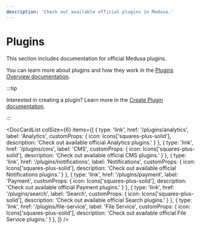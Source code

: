 ```yaml
---
description: 'Check out available official plugins in Medusa.'
---
```



# Plugins

This section includes documentation for official Medusa plugins.

You can learn more about plugins and how they work in the [Plugins Overview documentation](../development/plugins/overview.mdx).

:::tip

Interested in creating a plugin? Learn more in the [Create Plugin documentation](../development/plugins/create).

:::

<!-- vale docs.Acronyms = NO -->

<DocCardList colSize={6} items={[
  {
    type: 'link',
    href: '/plugins/analytics',
    label: 'Analytics',
    customProps: {
      icon: Icons['squares-plus-solid'],
      description: 'Check out available official Analytics plugins.'
    }
  },
  {
    type: 'link',
    href: '/plugins/cms',
    label: 'CMS',
    customProps: {
      icon: Icons['squares-plus-solid'],
      description: 'Check out available official CMS plugins.'
    }
  },
  {
    type: 'link',
    href: '/plugins/notifications',
    label: 'Notifications',
    customProps: {
      icon: Icons['squares-plus-solid'],
      description: 'Check out available official Notifications plugins.'
    }
  },
  {
    type: 'link',
    href: '/plugins/payment',
    label: 'Payment',
    customProps: {
      icon: Icons['squares-plus-solid'],
      description: 'Check out available official Payment plugins.'
    }
  },
  {
    type: 'link',
    href: '/plugins/search',
    label: 'Search',
    customProps: {
      icon: Icons['squares-plus-solid'],
      description: 'Check out available official Search plugins.'
    }
  },
  {
    type: 'link',
    href: '/plugins/file-service',
    label: 'File Service',
    customProps: {
      icon: Icons['squares-plus-solid'],
      description: 'Check out available official File Service plugins.'
    }
  },
]} />

<!-- vale docs.Acronyms = YES -->
